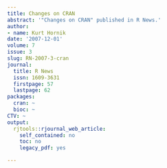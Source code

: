 ```yaml
---
title: Changes on CRAN
abstract: '"Changes on CRAN" published in R News.'
author:
- name: Kurt Hornik
date: '2007-12-01'
volume: 7
issue: 3
slug: RN-2007-3-cran
journal:
  title: R News
  issn: 1609-3631
  firstpage: 57
  lastpage: 62
packages:
  cran: ~
  bioc: ~
CTV: ~
output:
  rjtools::rjournal_web_article:
    self_contained: no
    toc: no
    legacy_pdf: yes

---
```

